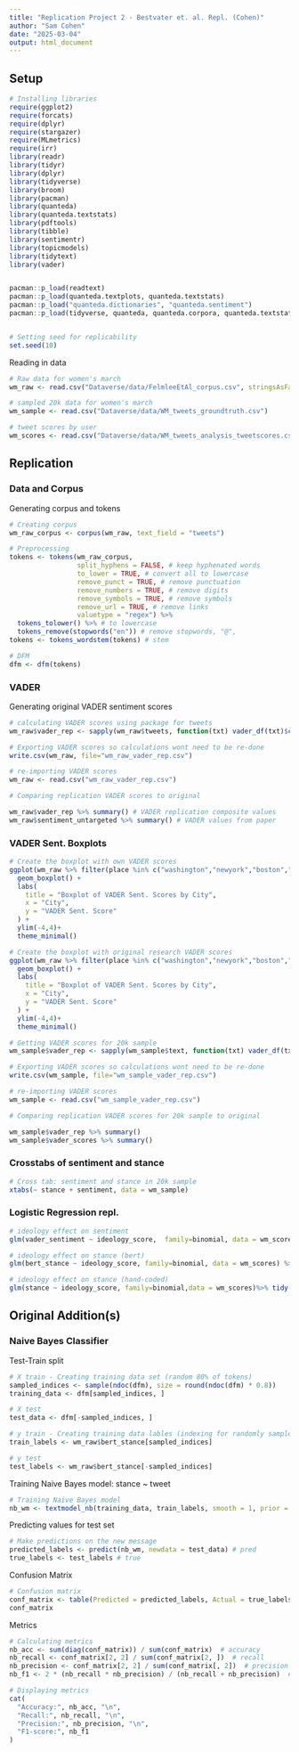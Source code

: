 ```yaml
---
title: "Replication Project 2 - Bestvater et. al. Repl. (Cohen)"
author: "Sam Cohen"
date: "2025-03-04"
output: html_document
---
```


## Setup
```r
# Installing libraries
require(ggplot2)
require(forcats)
require(dplyr)
require(stargazer)
require(MLmetrics)
require(irr)
library(readr)
library(tidyr)
library(dplyr)
library(tidyverse)
library(broom)
library(pacman)
library(quanteda)
library(quanteda.textstats)
library(pdftools)
library(tibble)
library(sentimentr)
library(topicmodels)
library(tidytext)
library(vader)


pacman::p_load(readtext)
pacman::p_load(quanteda.textplots, quanteda.textstats)
pacman::p_load("quanteda.dictionaries", "quanteda.sentiment")
pacman::p_load(tidyverse, quanteda, quanteda.corpora, quanteda.textstats, quanteda.textmodels, rjson, caret)


# Setting seed for replicability
set.seed(10) 
```

Reading in data
```r
# Raw data for women's march 
wm_raw <- read.csv("Dataverse/data/FelmleeEtAl_corpus.csv", stringsAsFactors = F)

# sampled 20k data for women's march
wm_sample <- read.csv("Dataverse/data/WM_tweets_groundtruth.csv")

# tweet scores by user
wm_scores <- read.csv("Dataverse/data/WM_tweets_analysis_tweetscores.csv")

```

## Replication

### Data and Corpus

Generating corpus and tokens
```r

# Creating corpus
wm_raw_corpus <- corpus(wm_raw, text_field = "tweets")

# Preprocessing 
tokens <- tokens(wm_raw_corpus, 
                 split_hyphens = FALSE, # keep hyphenated words
                 to_lower = TRUE, # convert all to lowercase 
                 remove_punct = TRUE, # remove punctuation
                 remove_numbers = TRUE, # remove digits
                 remove_symbols = TRUE, # remove symbols
                 remove_url = TRUE, # remove links
                 valuetype = "regex") %>%  
  tokens_tolower() %>% # to lowercase
  tokens_remove(stopwords("en")) # remove stopwords, "@", 
tokens <- tokens_wordstem(tokens) # stem

# DFM
dfm <- dfm(tokens)

```

### VADER 

Generating original VADER sentiment scores
```r
# calculating VADER scores using package for tweets
wm_raw$vader_rep <- sapply(wm_raw$tweets, function(txt) vader_df(txt)$compound)

```

```r
# Exporting VADER scores so calculations wont need to be re-done
write.csv(wm_raw, file="wm_raw_vader_rep.csv")

# re-importing VADER scores
wm_raw <- read.csv("wm_raw_vader_rep.csv")
```


```r
# Comparing replication VADER scores to original

wm_raw$vader_rep %>% summary() # VADER replication composite values
wm_raw$sentiment_untargeted %>% summary() # VADER values from paper


```

### VADER Sent. Boxplots
```r
# Create the boxplot with own VADER scores
ggplot(wm_raw %>% filter(place %in% c("washington","newyork","boston","losangeles","chicago","denver")), aes(x = reorder(place, vader_rep, FUN = mean), y = vader_rep)) +
  geom_boxplot() +
  labs(
    title = "Boxplot of VADER Sent. Scores by City",
    x = "City",
    y = "VADER Sent. Score"
  ) +
  ylim(-4,4)+
  theme_minimal()

# Create the boxplot with original research VADER scores
ggplot(wm_raw %>% filter(place %in% c("washington","newyork","boston","losangeles","chicago","denver")), aes(x = reorder(place, sentiment_untargeted, FUN = mean), y = sentiment_untargeted)) +
  geom_boxplot() +
  labs(
    title = "Boxplot of VADER Sent. Scores by City",
    x = "City",
    y = "VADER Sent. Score"
  ) +
  ylim(-4,4)+
  theme_minimal()
```

```r
# Getting VADER scores for 20k sample
wm_sample$vader_rep <- sapply(wm_sample$text, function(txt) vader_df(txt)$compound)

# Exporting VADER scores so calculations wont need to be re-done
write.csv(wm_sample, file="wm_sample_vader_rep.csv")

# re-importing VADER scores
wm_sample <- read.csv("wm_sample_vader_rep.csv")
```

```r
# Comparing replication VADER scores for 20k sample to original

wm_sample$vader_rep %>% summary()
wm_sample$vader_scores %>% summary()

```
### Crosstabs of sentiment and stance

```r
# Cross tab: sentiment and stance in 20k sample
xtabs(~ stance + sentiment, data = wm_sample)

```
### Logistic Regression repl.
```r
# ideology effect on sentiment 
glm(vader_sentiment ~ ideology_score,  family=binomial, data = wm_scores) %>% tidy()

# ideology effect on stance (bert) 
glm(bert_stance ~ ideology_score, family=binomial, data = wm_scores) %>% tidy()

# ideology effect on stance (hand-coded) 
glm(stance ~ ideology_score, family=binomial,data = wm_scores)%>% tidy()


```

## Original Addition(s)

### Naive Bayes Classifier

Test-Train split
```r
# X train - Creating training data set (random 80% of tokens)
sampled_indices <- sample(ndoc(dfm), size = round(ndoc(dfm) * 0.8))
training_data <- dfm[sampled_indices, ]

# X test
test_data <- dfm[-sampled_indices, ]

# y train - Creating training data lables (indexing for randomly sampled docs)
train_labels <- wm_raw$bert_stance[sampled_indices]

# y test
test_labels <- wm_raw$bert_stance[-sampled_indices]

```

Training Naive Bayes model: stance ~ tweet
```r
# Training Naive Bayes model
nb_wm <- textmodel_nb(training_data, train_labels, smooth = 1, prior = c("docfreq"))

```

Predicting values for test set
```r
# Make predictions on the new message
predicted_labels <- predict(nb_wm, newdata = test_data) # pred
true_labels <- test_labels # true

```

Confusion Matrix
```r
# Confusion matrix
conf_matrix <- table(Predicted = predicted_labels, Actual = true_labels)
conf_matrix
```

Metrics
```r
# Calculating metrics
nb_acc <- sum(diag(conf_matrix)) / sum(conf_matrix)  # accuracy 
nb_recall <- conf_matrix[2, 2] / sum(conf_matrix[2, ])  # recall
nb_precision <- conf_matrix[2, 2] / sum(conf_matrix[, 2])  # precision 
nb_f1 <- 2 * (nb_recall * nb_precision) / (nb_recall + nb_precision)  # F1 

# Displaying metrics
cat(
  "Accuracy:", nb_acc, "\n",
  "Recall:", nb_recall, "\n",
  "Precision:", nb_precision, "\n",
  "F1-score:", nb_f1
)


```


```r

```






